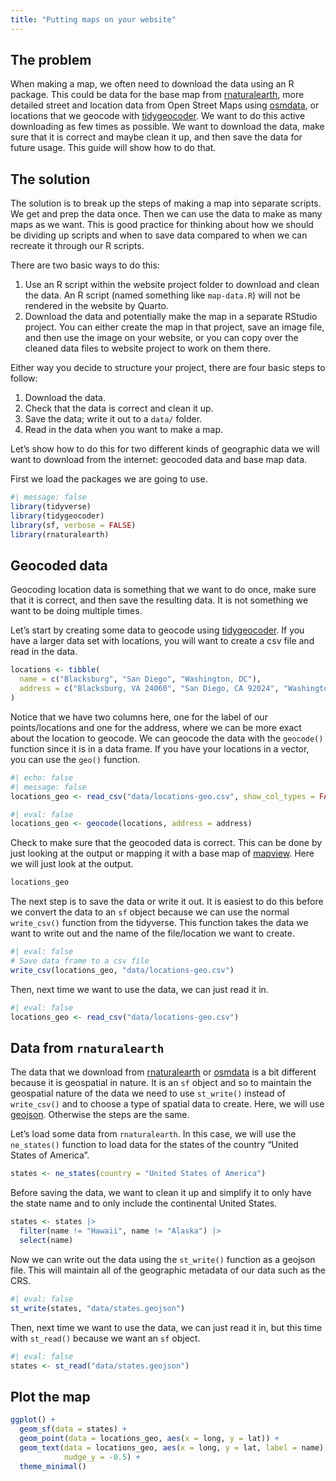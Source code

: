 ```yaml
---
title: "Putting maps on your website"
---
```


## The problem
When making a map, we often need to download the data using an R package. This could be data for the base map from [rnaturalearth](https://docs.ropensci.org/rnaturalearth/index.html), more detailed street and location data from Open Street Maps using [osmdata](https://docs.ropensci.org/osmdata/index.html), or locations that we geocode with [tidygeocoder](https://jessecambon.github.io/tidygeocoder/index.html). We want to do this active downloading as few times as possible. We want to download the data, make sure that it is correct and maybe clean it up, and then save the data for future usage. This guide will show how to do that.

## The solution
The solution is to break up the steps of making a map into separate scripts. We get and prep the data once. Then we can use the data to make as many maps as we want. This is good practice for thinking about how we should be dividing up scripts and when to save data compared to when we can recreate it through our R scripts.

There are two basic ways to do this:

1. Use an R script within the website project folder to download and clean the data. An R script (named something like `map-data.R`) will not be rendered in the website by Quarto.
2. Download the data and potentially make the map in a separate RStudio project. You can either create the map in that project, save an image file, and then use the image on your website, or you can copy over the cleaned data files to website project to work on them there.

Either way you decide to structure your project, there are four basic steps to follow:

1. Download the data.
2. Check that the data is correct and clean it up.
3. Save the data; write it out to a `data/` folder.
4. Read in the data when you want to make a map.

Let's show how to do this for two different kinds of geographic data we will want to download from the internet: geocoded data and base map data.

First we load the packages we are going to use.

```r
#| message: false
library(tidyverse)
library(tidygeocoder)
library(sf, verbose = FALSE)
library(rnaturalearth)
```

## Geocoded data
Geocoding location data is something that we want to do once, make sure that it is correct, and then save the resulting data. It is not something we want to be doing multiple times.

Let's start by creating some data to geocode using [tidygeocoder](https://jessecambon.github.io/tidygeocoder/index.html). If you have a larger data set with locations, you will want to create a csv file and read in the data.

```r
locations <- tibble(
  name = c("Blacksburg", "San Diego", "Washington, DC"),
  address = c("Blacksburg, VA 24060", "San Diego, CA 92024", "Washington, DC 20024")
)
```

Notice that we have two columns here, one for the label of our points/locations and one for the address, where we can be more exact about the location to geocode. We can geocode the data with the `geocode()` function since it is in a data frame. If you have your locations in a vector, you can use the `geo()` function.

```r
#| echo: false
#| message: false
locations_geo <- read_csv("data/locations-geo.csv", show_col_types = FALSE)
```

```r
#| eval: false
locations_geo <- geocode(locations, address = address)
```

Check to make sure that the geocoded data is correct. This can be done by just looking at the output or mapping it with a base map of [mapview](https://r-spatial.github.io/mapview/). Here we will just look at the output.

```r
locations_geo
```

The next step is to save the data or write it out. It is easiest to do this before we convert the data to an `sf` object because we can use the normal `write_csv()` function from the tidyverse. This function takes the data we want to write out and the name of the file/location we want to create.

```r
#| eval: false
# Save data frame to a csv file
write_csv(locations_geo, "data/locations-geo.csv")
```

Then, next time we want to use the data, we can just read it in.

```r
#| eval: false
locations_geo <- read_csv("data/locations-geo.csv")
```

## Data from `rnaturalearth`
The data that we download from [rnaturalearth](https://docs.ropensci.org/rnaturalearth/index.html) or [osmdata](https://docs.ropensci.org/osmdata/index.html) is a bit different because it is geospatial in nature. It is an `sf` object and so to maintain the geospatial nature of the data we need to use `st_write()` instead of `write_csv()` and to choose a type of spatial data to create. Here, we will use [geojson](https://geojson.org). Otherwise the steps are the same.

Let's load some data from `rnaturalearth`. In this case, we will use the `ne_states()` function to load data for the states of the country "United States of America".

```r
states <- ne_states(country = "United States of America")
```

Before saving the data, we want to clean it up and simplify it to only have the state name and to only include the continental United States.

```r
states <- states |> 
  filter(name != "Hawaii", name != "Alaska") |> 
  select(name)
```

Now we can write out the data using the `st_write()` function as a geojson file. This will maintain all of the geographic metadata of our data such as the CRS.

```r
#| eval: false
st_write(states, "data/states.geojson")
```

Then, next time we want to use the data, we can just read it in, but this time with `st_read()` because we want an `sf` object.

```r
#| eval: false
states <- st_read("data/states.geojson")
```

## Plot the map

```r
ggplot() + 
  geom_sf(data = states) + 
  geom_point(data = locations_geo, aes(x = long, y = lat)) + 
  geom_text(data = locations_geo, aes(x = long, y = lat, label = name),
            nudge_y = -0.5) + 
  theme_minimal()
```

